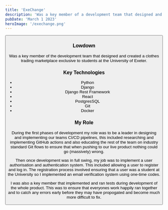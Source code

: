 ```yaml
---
title: 'ExeChange'
description: 'Was a key member of a development team that designed and created a clothes trading marketplace exclusive to Exeter students'
pubDate: 'March 1 2023'
heroImage: '/exechange.png'
---
```


<Button link="https://github.com/jonathanharg/ECM2434-ExeChange" text="Repository Link"/>

### Lowdown
Was a key member of the development team that designed and created a clothes trading marketplace exclusive to students at the University of Exeter.

### Key Technologies
- Python
- Django
- Django Rest Framework
- React
- PostgresSQL
- Git
- Docker

### My Role
During the first phases of development my role was to be a leader in designing and implementing our teams CI/CD pipelines, this
included researching and implementing GitHub actions and also educating the rest of the team on industry standard Git flows to ensure
that when pushing to our live product nothing could go (massively) wrong.

Then once development was in full swing, my job was to implement a user authorisation and authentication system. This included allowing 
a user to register and log in. The registration process involved ensuring that a user was a student at the University so I implemented an 
email verification system using one-time codes.

I was also a key member that implemented and ran tests during development of the whole product. This was to ensure that everyones work happily
ran together and to catch any errors early before they may have propogated and become much more difficult to fix.

